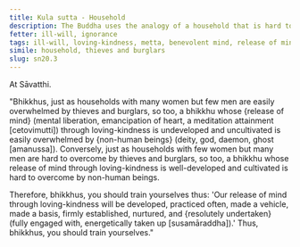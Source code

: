 ```yaml
---
title: Kula sutta - Household
description: The Buddha uses the analogy of a household that is hard to overpower by thieves and burglars to illustrate the importance of developing and cultivating loving-kindness.
fetter: ill-will, ignorance
tags: ill-will, loving-kindness, metta, benevolent mind, release of mind, thief, burglar, non-human beings, sn, sn12-21, sn20
simile: household, thieves and burglars
slug: sn20.3
---
```


At Sāvatthi.

"Bhikkhus, just as households with many women but few men are easily overwhelmed by thieves and burglars, so too, a bhikkhu whose \{release of mind} (mental liberation, emancipation of heart, a meditation attainment [cetovimutti]) through loving-kindness is undeveloped and uncultivated is easily overwhelmed by \{non-human beings} (deity, god, daemon, ghost [amanussa]). Conversely, just as households with few women but many men are hard to overcome by thieves and burglars, so too, a bhikkhu whose release of mind through loving-kindness is well-developed and cultivated is hard to overcome by non-human beings.

Therefore, bhikkhus, you should train yourselves thus: 'Our release of mind through loving-kindness will be developed, practiced often, made a vehicle, made a basis, firmly established, nurtured, and \{resolutely undertaken} (fully engaged with, energetically taken up [susamāraddha]).' Thus, bhikkhus, you should train yourselves."